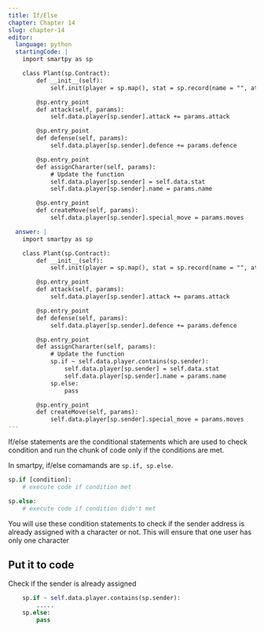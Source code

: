 ```yaml
---
title: If/Else
chapter: Chapter 14
slug: chapter-14
editor:
  language: python
  startingCode: |
    import smartpy as sp

    class Plant(sp.Contract):
        def __init__(self):
            self.init(player = sp.map(), stat = sp.record(name = "", attack = sp.int(10), defence = sp.int(10), health = sp.int(100), growth_rate = sp.int(10), is_alive = True, special_moves = []))

        @sp.entry_point
        def attack(self, params):
            self.data.player[sp.sender].attack += params.attack

        @sp.entry_point
        def defense(self, params):
            self.data.player[sp.sender].defence += params.defence

        @sp.entry_point
        def assignChararter(self, params):
            # Update the function
            self.data.player[sp.sender] = self.data.stat
            self.data.player[sp.sender].name = params.name

        @sp.entry_point
        def createMove(self, params):
            self.data.player[sp.sender].special_move = params.moves

  answer: |  
    import smartpy as sp

    class Plant(sp.Contract):
        def __init__(self):
            self.init(player = sp.map(), stat = sp.record(name = "", attack = sp.int(10), defence = sp.int(10), health = sp.int(100), growth_rate = sp.int(10), is_alive = True, special_moves = []))

        @sp.entry_point
        def attack(self, params):
            self.data.player[sp.sender].attack += params.attack

        @sp.entry_point
        def defense(self, params):
            self.data.player[sp.sender].defence += params.defence

        @sp.entry_point
        def assignChararter(self, params):
            # Update the function
            sp.if ~ self.data.player.contains(sp.sender):
                self.data.player[sp.sender] = self.data.stat
                self.data.player[sp.sender].name = params.name
            sp.else:
                pass

        @sp.entry_point
        def createMove(self, params):
            self.data.player[sp.sender].special_move = params.moves
---
```


If/else statements are the conditional statements which are used to check condition and run the chunk of code only if the conditions are met. 

In smartpy, if/else comamands are `sp.if, sp.else`.

```python
sp.if [condition]:
    # execute code if condition met

sp.else:
    # execute code if condition didn't met
```

You will use these condition statements to check if the sender address is already assigned with a character or not. This will ensure that one user has only one character

## Put it to code

Check if the sender is already assigned

```python
    sp.if ~ self.data.player.contains(sp.sender):
        .....
    sp.else:
        pass
```